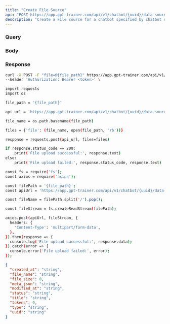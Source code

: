 ```yaml
---
title: "Create File Source"
api: "POST https://app.gpt-trainer.com/api/v1/chatbot/{uuid}/data-source/upload"
description: "Create a File source for a chatbot specified by chatbot uuid"
---
```


### Query

<ParamField query="uuid" type="string" required/>

### Body

<ParamField body="file_path" type="string" required/>

### Response

<ResponseField name="created_at" type="string"/>
<ResponseField name="file_name" type="string"/>
<ResponseField name="file_size" type="number"/>
<ResponseField name="meta_json" type="string"/>
<ResponseField name="modified_at" type="string"/>
<ResponseField name="status" type="string"/>
<ResponseField name="title" type="string"/>
<ResponseField name="type" type="string"/>
<ResponseField name="tokens" type="number"/>
<ResponseField name="uuid" type="string"/>

<RequestExample>

```bash Curl
curl -X POST -F "file=@{file_path}" https://app.gpt-trainer.com/api/v1/chatbot/{uuid}/data-source/upload \
--header 'Authorization: Bearer <token>' \
```

```bash Python
import requests
import os

file_path = '{file_path}'

api_url = 'https://app.gpt-trainer.com/api/v1/chatbot/{uuid}/data-source/upload'

file_name = os.path.basename(file_path)

files = {'file': (file_name, open(file_path, 'rb'))}

response = requests.post(api_url, files=files)

if response.status_code == 200:
    print('File upload successful:', response.text)
else:
    print('File upload failed:', response.status_code, response.text)

```

```bash JavaScript
const fs = require('fs');
const axios = require('axios');

const filePath = '{file_path}';
const apiUrl = 'https://app.gpt-trainer.com/api/v1/chatbot/{uuid}/data-source/upload';

const fileName = filePath.split('/').pop();

const fileStream = fs.createReadStream(filePath);

axios.post(apiUrl, fileStream, {
  headers: {
    'Content-Type': 'multipart/form-data',
  },
}).then(response => {
  console.log('File upload successful:', response.data);
}).catch(error => {
  console.error('File upload failed:', error);
});
```

</RequestExample>

<ResponseExample>

```json Response
{
  "created_at": "string",
  "file_name": "string",
  "file_size": 0,
  "meta_json": "string",
  "modified_at": "string",
  "status": "string",
  "title": "string",
  "tokens": 0,
  "type": "string",
  "uuid": "string"
}

```

</ResponseExample>
